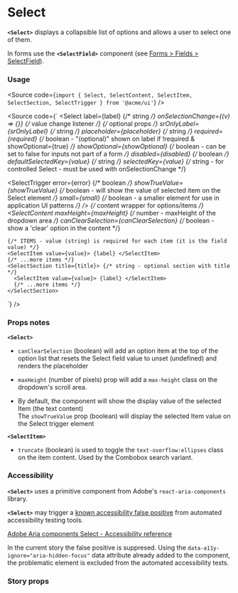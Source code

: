 
<Meta of={SelectStories} />

# Select

**`<Select>`** displays a collapsible list of options and allows a user to select one of them.

In forms use the **`<SelectField>`** component (see [Forms > Fields > SelectField](/docs/forms-fields-selectfield--docs)).

<Canvas of={SelectStories.Default} />

### Usage

<Source
	code={`import { Select, SelectContent, SelectItem, SelectSection, SelectTrigger } from '@acme/ui'`}
/>

<Source
	code={`
 <Select
  label={label} {/* string */}
  onSelectionChange={(v) => {}} {/* value change listener */}
  {/* optional props */}
  srOnlyLabel={srOnlyLabel} {/* string */}
  placeholder={placeholder} {/* string */}
  required={required} {/* boolean - "(optional)" shown on label if !required & showOptional={true} */}
  showOptional={showOptional} {/* boolean - can be set to false for inputs not part of a form */}
  disabled={disabled} {/* boolean */}
  defaultSelectedKey={value} {/* string */}
  selectedKey={value} {/* string - for controlled Select - must be used with onSelectionChange */}
>
  <SelectTrigger
    error={error} {/* boolean */}
    showTrueValue={showTrueValue} {/* boolean - will show the value of selected item on the Select element */}
    small={small} {/* boolean - a smaller element for use in application UI patterns */}
  />
  {/* content wrapper for options/items */}
  <SelectContent
    maxHeight={maxHeight} {/* number - maxHeight of the dropdown area */}
    canClearSelection={canClearSelection} {/* boolean - show a 'clear' option in the content */}
  >
    {/* ITEMS - value (string) is required for each item (it is the field value) */}
    <SelectItem value={value}> {label} </SelectItem>
    {/* ...more items */}
    <SelectSection title={title}> {/* string - optional section with title */}
      <SelectItem value={value}> {label} </SelectItem>
      {/* ...more items */}
    </SelectSection>
  </SelectContent>
</Select>
`}
/>

### Props notes

**`<Select>`**

- `canClearSelection` (boolean) will add an option item at the top of the option list that resets the Select field value to unset (undefined) and renders the placeholder

- `maxHeight` (number of pixels) prop will add a `max-height` class on the dropdown's scroll area.

- By default, the component will show the display value of the selected Item (the text content)
  <br />
  The `showTrueValue` prop (boolean) will display the selected Item value on the Select trigger
  element

**`<SelectItem>`**

- `truncate` (boolean) is used to toggle the `text-overflow:ellipses` class on the item content. Used by the Combobox search variant.

### Accessibility

**`<Select>`** uses a primitive component from Adobe's `react-aria-components` library.

**`<Select>`** may trigger a [known accessibility false positive](https://github.com/adobe/react-spectrum/wiki/Known-accessibility-false-positives#picker) from automated accessibility testing tools.

[Adobe Aria components Select - Accessibility reference](https://react-spectrum.adobe.com/react-aria/Select.html#accessibility)

In the current story the false positive is suppresed.
Using the `data-a11y-ignore="aria-hidden-focus"` data attribute already added to the component,
the problematic element is excluded from the automated accessibility tests.

### Story props

<Controls />
